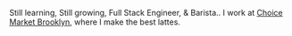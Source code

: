 
<NameTransition />

Still learning, Still growing, Full Stack Engineer, & Barista.. I work at [Choice Market Brooklyn](/work), where I make the best lattes.
